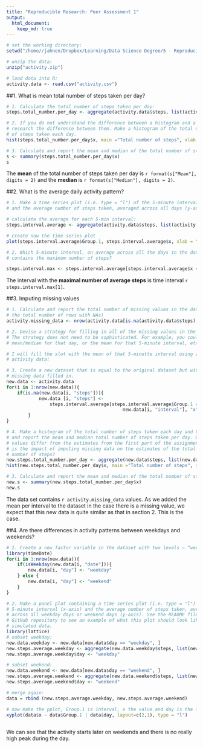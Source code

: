 ```yaml
---
title: "Reproducible Research: Peer Assessment 1"
output: 
  html_document:
    keep_md: true
---
```


```r
# set the working directory:
setwd("/home//jahnen/Dropbox/Learning/Data Science Degree/5 - Reproducible Research/week 3 - Distribution and checklist/Assignment 1/RepData_PeerAssessment1/")

# unzip the data:
unzip("activity.zip")

# load data into R:
activity.data <- read.csv("activity.csv")
```

##1. What is mean total number of steps taken per day?

```r

# 1. Calculate the total number of steps taken per day:
steps.total_number.per_day <- aggregate(activity.data$steps, list(activity.data$date), FUN = "sum")

# 2. If you do not understand the difference between a histogram and a barplot, 
# research the difference between them. Make a histogram of the total number 
# of steps taken each day.
hist(steps.total_number.per_day$x, main ="Total number of steps", xlab = "steps", breaks = 50)

# 3. Calculate and report the mean and median of the total number of steps taken per day
s <- summary(steps.total_number.per_day$x)
s
```

The **mean** of the total number of steps taken per day is `r format(s["Mean"], digits = 2)` and the **median** is `r format(s["Median"], digits = 2)`.

##2. What is the average daily activity pattern?

```r

# 1. Make a time series plot (i.e. type = "l") of the 5-minute interval (x-axis) 
# and the average number of steps taken, averaged across all days (y-axis)

# calculate the average for each 5-min interval:
steps.interval.average <- aggregate(activity.data$steps, list(activity.data$interval), FUN = "mean", na.rm = TRUE)

# create now the time series plot
plot(steps.interval.average$Group.1, steps.interval.average$x, xlab = "time interval", ylab="steps", type = "l")

# 2. Which 5-minute interval, on average across all the days in the dataset, 
# contains the maximum number of steps?

steps.interval.max <- steps.interval.average[steps.interval.average$x == max(steps.interval.average$x, rm.na = TRUE), ]

```

The interval with the **maximal number of average steps** is time interval `r steps.interval.max[1]`.

##3. Imputing missing values

```r

# 1. Calculate and report the total number of missing values in the dataset (i.e. 
# the total number of rows with NAs)
activity.missing_data <- nrow(activity.data[is.na(activity.data$steps), ])

# 2. Devise a strategy for filling in all of the missing values in the dataset. 
# The strategy does not need to be sophisticated. For example, you could use the 
# mean/median for that day, or the mean for that 5-minute interval, etc.

# I will fill the slot with the mean of that 5-minutte interval using a loop 
# activity data:

# 3. Create a new dataset that is equal to the original dataset but with the 
# missing data filled in.
new.data <- activity.data
for(i in 1:nrow(new.data)){
    if(is.na(new.data[i, "steps"])){
            new.data [i, "steps"] <- 
                steps.interval.average[steps.interval.average$Group.1 == 
                                           new.data[i, "interval"], "x"]
        }
}

# 4. Make a histogram of the total number of steps taken each day and Calculate
# and report the mean and median total number of steps taken per day. Do these 
# values differ from the estimates from the first part of the assignment? What 
# is the impact of imputing missing data on the estimates of the total daily 
# number of steps?
new.steps.total_number.per_day <- aggregate(new.data$steps, list(new.data$date), FUN = "sum")
hist(new.steps.total_number.per_day$x, main ="Total number of steps", xlab = "steps", breaks = 50)

# 3. Calculate and report the mean and median of the total number of steps taken per day
new.s <- summary(new.steps.total_number.per_day$x)
new.s
```

The data set contains `r activity.missing_data` values. As we added the mean per interval to the dataset in the case there is a missing value, we expect that this new data is quite similar as that in section 2. This is the case.

##4. Are there differences in activity patterns between weekdays and weekends?

```r

# 1. Create a new factor variable in the dataset with two levels – “weekday” and “weekend” indicating whether a given date is a weekday or weekend day.
library(timeDate)
for(i in 1:nrow(new.data)){
    if(isWeekday(new.data[i, "date"])){
        new.data[i, "day"] <- "weekday"
    } else {
        new.data[i, "day"] <- "weekend"
    }
}

# 2. Make a panel plot containing a time series plot (i.e. type = "l") of the 
# 5-minute interval (x-axis) and the average number of steps taken, averaged 
# across all weekday days or weekend days (y-axis). See the README file in the 
# GitHub repository to see an example of what this plot should look like using
# simulated data.
library(lattice)
# subset weekday:
new.data.weekday <- new.data[new.data$day == "weekday", ]
new.steps.average.weekday <- aggregate(new.data.weekday$steps, list(new.data.weekday$interval), FUN = "mean", na.rm = TRUE)
new.steps.average.weekday$day <- "weekday"

# subset weekend:
new.data.weekend <- new.data[new.data$day == "weekend", ]
new.steps.average.weekend <- aggregate(new.data.weekend$steps, list(new.data.weekend$interval), FUN = "mean", na.rm = TRUE)
new.steps.average.weekend$day <- "weekend"

# merge again:
data = rbind (new.steps.average.weekday, new.steps.average.weekend)

# now make the pplot, Group.1 is interval, x the value and day is the factor:
xyplot(data$x ~ data$Group.1 | data$day, layout=c(2,1), type = "l")
 
```

We can see that the activity starts later on weekends and there is no really high peak during the day.